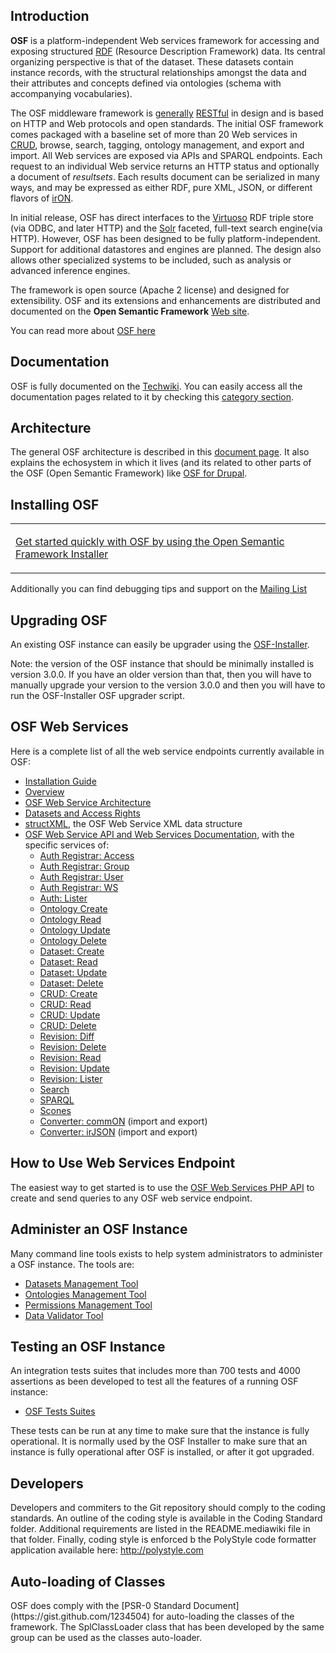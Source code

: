 == Introduction ==

'''OSF''' is a platform-independent Web services framework for accessing and exposing structured [http://wiki.opensemanticframework.org/index.php/RDF_Concept RDF] (Resource Description Framework) data. Its central organizing perspective is that of the dataset. These datasets contain instance records, with the structural relationships amongst the data and their attributes and concepts defined via ontologies (schema with accompanying vocabularies).

The OSF middleware framework is [http://www.mkbergman.com/?p=499 generally] [http://wiki.opensemanticframework.org/index.php/REST_Concept RESTful] in design and is based on HTTP and Web protocols and open standards. The initial OSF framework comes packaged with a baseline set of more than 20 Web services in [http://wiki.opensemanticframework.org/index.php/CRUD_Concept CRUD], browse, search, tagging, ontology management, and export and import. All Web services are exposed via APIs and SPARQL endpoints. Each request to an individual Web service returns an HTTP status and optionally a document of ''resultsets''. Each results document can be serialized in many ways, and may be expressed as either RDF, pure XML, JSON, or different flavors of [http://wiki.opensemanticframework.org/index.php/Introduction_to_irON irON].

In initial release, OSF has direct interfaces to the [http://wiki.opensemanticframework.org/index.php/Virtuoso Virtuoso] RDF triple store (via ODBC, and later HTTP) and the [http://wiki.opensemanticframework.org/index.php/Solr Solr] faceted, full-text search engine(via HTTP). However, OSF has been designed to be fully platform-independent. Support for additional datastores and engines are planned. The design also allows other specialized systems to be included, such as analysis or advanced inference engines.

The framework is open source (Apache 2 license) and designed for extensibility. OSF and its extensions and enhancements are distributed and documented on the '''Open Semantic Framework''' [http://opensemanticframework.org/  Web site].

You can read more about [http://wiki.opensemanticframework.org/index.php/Open_Semantic_Framework OSF here]

== Documentation ==

OSF is fully documented on the [http://wiki.opensemanticframework.org Techwiki]. You can easily access all the documentation pages related to it by checking this [http://wiki.opensemanticframework.org/index.php/Category:Open_Semantic_Framework category section].

== Architecture ==

The general OSF architecture is described in this [http://wiki.opensemanticframework.org/index.php/OSF_Web_Service_Architecture document page]. It also explains the echosystem in which it lives (and its related to other parts of the OSF (Open Semantic Framework) like [http://drupal.org/project/osf OSF for Drupal].

== Installing OSF ==

{|
|-
| [https://github.com/structureddynamics/Open-Semantic-Framework-Installer Get started  quickly with OSF by using the Open Semantic Framework Installer]
|}

Additionally you can find debugging tips and support on the [http://groups.google.com/group/open-semantic-framework Mailing List]

== Upgrading OSF ==

An existing OSF instance can easily be upgrader using the [https://github.com/structureddynamics/Open-Semantic-Framework-Installer OSF-Installer].

Note: the version of the OSF instance that should be minimally installed is version 3.0.0. If you have an older version than that, then you will have to manually upgrade your version to the version 3.0.0 and then you will have to run the OSF-Installer OSF upgrader script.

== OSF Web Services ==

Here is a complete list of all the web service endpoints currently available in OSF:

* [http://wiki.opensemanticframework.org/index.php/OSF_Installer Installation Guide]
* [http://wiki.opensemanticframework.org/index.php/OSF_Web_Service Overview]
* [http://wiki.opensemanticframework.org/index.php/OSF_Web_Service_Architecture OSF Web Service Architecture]
* [http://wiki.opensemanticframework.org/index.php/OSF_Web_Services_Permissions Datasets and Access Rights]
* [http://wiki.opensemanticframework.org/index.php/structXML structXML], the OSF Web Service XML data structure
* [http://wiki.opensemanticframework.org/index.php/OSF_Web_Service_API_and_Web_Services_Documentation OSF Web Service API and Web Services Documentation], with the specific services of:
** [http://wiki.opensemanticframework.org/index.php/Auth_Registrar:_Access Auth Registrar: Access]
** [http://wiki.opensemanticframework.org/index.php/Auth_Registrar:_Group Auth Registrar: Group]
** [http://wiki.opensemanticframework.org/index.php/Auth_Registrar:_User Auth Registrar: User]
** [http://wiki.opensemanticframework.org/index.php/Auth_Registrar:_WS Auth Registrar: WS]
** [http://wiki.opensemanticframework.org/index.php/Auth:_Lister Auth: Lister]
** [http://wiki.opensemanticframework.org/index.php/Ontology_reate Ontology Create]
** [http://wiki.opensemanticframework.org/index.php/Ontology_Read Ontology Read]
** [http://wiki.opensemanticframework.org/index.php/Ontology_Update Ontology Update]
** [http://wiki.opensemanticframework.org/index.php/Ontology_Delete Ontology Delete]
** [http://wiki.opensemanticframework.org/index.php/Dataset:_Create Dataset: Create]
** [http://wiki.opensemanticframework.org/index.php/Dataset:_Read Dataset: Read]
** [http://wiki.opensemanticframework.org/index.php/Dataset:_Update Dataset: Update]
** [http://wiki.opensemanticframework.org/index.php/Dataset:_Delete Dataset: Delete]
** [http://wiki.opensemanticframework.org/index.php/CRUD:_Create CRUD: Create]
** [http://wiki.opensemanticframework.org/index.php/CRUD:_Read CRUD: Read]
** [http://wiki.opensemanticframework.org/index.php/CRUD:_Update CRUD: Update]
** [http://wiki.opensemanticframework.org/index.php/CRUD:_Delete CRUD: Delete]
** [http://wiki.opensemanticframework.org/index.php/Revision:_Diff Revision: Diff]
** [http://wiki.opensemanticframework.org/index.php/Revision:_Delete Revision: Delete]
** [http://wiki.opensemanticframework.org/index.php/Revision:_Read Revision: Read]
** [http://wiki.opensemanticframework.org/index.php/Revision:_Update Revision: Update]
** [http://wiki.opensemanticframework.org/index.php/Revision:_Lister Revision: Lister]
** [http://wiki.opensemanticframework.org/index.php/Search Search]
** [http://wiki.opensemanticframework.org/index.php/SPARQL SPARQL]
** [http://wiki.opensemanticframework.org/index.php/Scones Scones]
** [http://wiki.opensemanticframework.org/index.php/Converter:_commON Converter: commON] (import and export)
** [http://wiki.opensemanticframework.org/index.php/Converter:_irJSON Converter: irJSON] (import and export)

== How to Use Web Services Endpoint ==

The easiest way to get started is to use the [https://github.com/StructuredDynamics/OSF-Web-Services-PHP-API OSF Web Services PHP API] to create and send queries to any OSF web service endpoint.

== Administer an OSF Instance ==

Many command line tools exists to help system administrators to administer a OSF instance. The tools are:

* [https://github.com/structureddynamics/OSF-Datasets-Management-Tool Datasets Management Tool]
* [https://github.com/structureddynamics/OSF-Ontologies-Management-Tool Ontologies Management Tool]
* [https://github.com/structureddynamics/OSF-Permissions-Management-Tool Permissions Management Tool]
* [https://github.com/structureddynamics/OSF-Data-Validator-Tool Data Validator Tool]

== Testing an OSF Instance ==

An integration tests suites that includes more than 700 tests and 4000 assertions as been developed to test all the features of a running OSF instance:

* [https://github.com/structureddynamics/OSF-Tests-Suites OSF Tests Suites]

These tests can be run at any time to make sure that the instance is fully operational. It is normally used by the OSF Installer to make sure that an instance is fully operational after OSF is installed, or after it got upgraded.

== Developers ==

Developers and commiters to the Git repository should comply to the coding standards. An outline of the coding style is available in the Coding Standard folder. Additional requirements are listed in the README.mediawiki file in that folder. Finally, coding style is enforced b the PolyStyle code formatter application available here: http://polystyle.com

==Auto-loading of Classes==

OSF does comply with the [PSR-0 Standard Document](https://gist.github.com/1234504) 
for auto-loading the classes of the framework. The SplClassLoader class that has been developed by
the same group can be used as the classes auto-loader.
